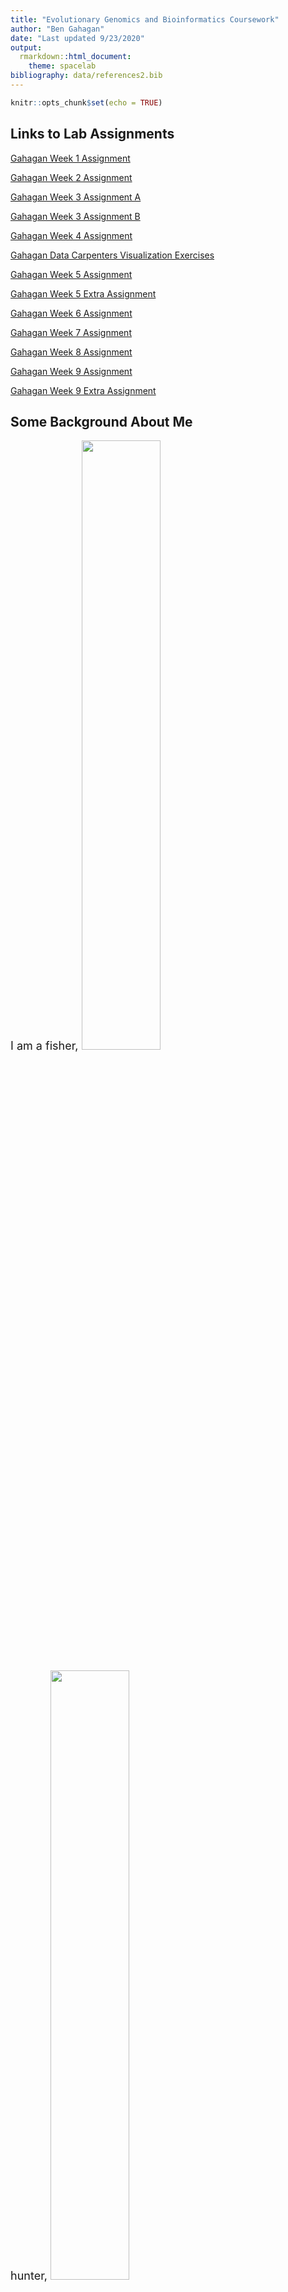 ```yaml
---
title: "Evolutionary Genomics and Bioinformatics Coursework"
author: "Ben Gahagan"
date: "Last updated 9/23/2020"
output: 
  rmarkdown::html_document:
    theme: spacelab
bibliography: data/references2.bib
---
```


```r
knitr::opts_chunk$set(echo = TRUE)
```


## Links to Lab Assignments

[Gahagan Week 1 Assignment](Lab1_BIG.html)

[Gahagan Week 2 Assignment](Lab2_BG.html)

[Gahagan Week 3 Assignment A](Lab3A_BG.html)

[Gahagan Week 3 Assignment B](Lab3B_BG.html)

[Gahagan Week 4 Assignment](Lab-4_BG.html)

[Gahagan Data Carpenters Visualization Exercises](Data_Vis_Exercises.html)

[Gahagan Week 5 Assignment](Lab5_BG.html)

[Gahagan Week 5 Extra Assignment](Lab5x_BG.html)

[Gahagan Week 6 Assignment](Lab6_BG.html)

[Gahagan Week 7 Assignment](Lab7_BG.html)

[Gahagan Week 8 Assignment]()

[Gahagan Week 9 Assignment](Lab9A_BG.html)

[Gahagan Week 9 Extra Assignment](Lab9x_BG.html)

## Some Background About Me
<font size="4">
I am a fisher,
![](images/fisher.png){width=50%}

hunter,
![](images/hunter.jpg){width=50%}

father,
![](images/father2.png){width=50%}


and [biologist](https://www.researchgate.net/profile/Ben_Gahagan).

I work for the [Massachusetts Division of Marine Fisheries](https://www.mass.gov/orgs/division-of-marine-fisheries) as a Diadromous Fish Biologist.

I am also a PhD student at UMASS Amherst in the [Environmental Conservation Department](https://eco.umass.edu/).

Here is a recent [CV](Gahagan CV 6_2020.pdf)

...and I am child of the 80's and 90's, so I will remind the world to

![](images/be_excellent.gif)

which does have a philosophical basis [@billnted]

Finally, if you are not having fun, why are you doing it?
</font>

## REFERENCES
